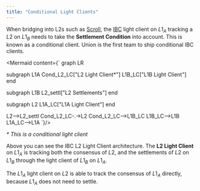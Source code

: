 ```yaml
---
title: "Conditional Light Clients"
---
```



When bridging into L2s such as [Scroll](https://scroll.io), the [IBC](/docs/concepts/ibc) light client on $L1_A$ tracking a $L2$ on $L1_B$ needs to take the **Settlement Condition** into account.
This is known as a conditional client. Union is the first team to ship conditional IBC clients.

<Mermaid
  content={`
graph LR

subgraph L1A
Cond_L2_LC["L2 Light Client*"]
L1B_LC["L1B Light Client"]
end

subgraph L1B
L2_settl["L2 Settlements"]
end

subgraph L2
L1A_LC["L1A Light Client"]
end

L2-->L2_settl
Cond_L2_LC-.->L2
Cond_L2_LC-->L1B_LC
L1B_LC-->L1B
L1A_LC-->L1A
`}/>

_\* This is a conditional light client_

Above you can see the IBC L2 Light Client architecture.
The **L2 Light Client** on $L1_A$ is tracking both the consensus of $L2$, and the settlements of $L2$ on $L1_B$ through the light client of $L1_B$ on $L1_A$.

The $L1_A$ light client on $L2$ is able to track the consensus of $L1_A$ directly, because $L1_A$ does not need to settle.
